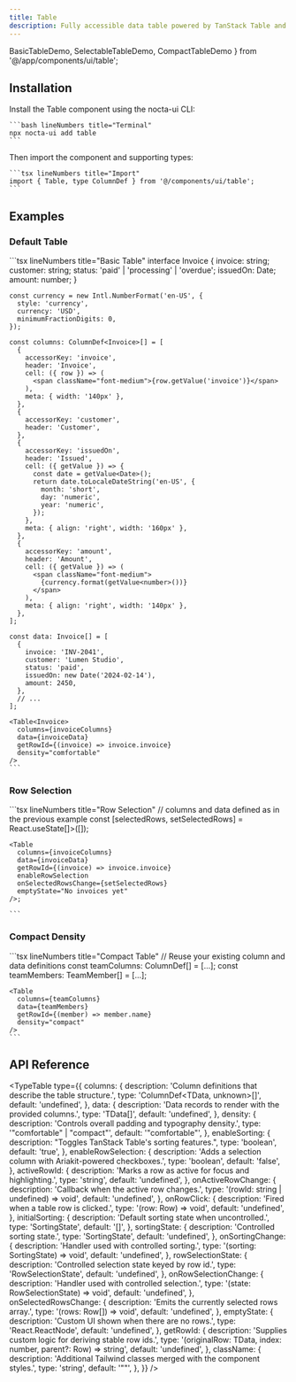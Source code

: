 ```yaml
---
title: Table
description: Fully accessible data table powered by TanStack Table and Ariakit composites.
---
```



  BasicTableDemo,
  SelectableTableDemo,
  CompactTableDemo
} from '@/app/components/ui/table';

## Installation

<Steps>
  <Step>
    Install the Table component using the nocta-ui CLI:

    ```bash lineNumbers title="Terminal"
    npx nocta-ui add table
    ```
  </Step>
  <Step>
    Then import the component and supporting types:

    ```tsx lineNumbers title="Import"
    import { Table, type ColumnDef } from '@/components/ui/table';
    ```
  </Step>
</Steps>

## Examples

### Default Table

<DocsTabs justify="start"  defaultValue="preview">
  <DocsTab value="preview" lineNumbers title="Preview">
    <BasicTableDemo />
  </DocsTab>
  <DocsTab value="code" lineNumbers title="Code">
    ```tsx lineNumbers title="Basic Table"
    interface Invoice {
      invoice: string;
      customer: string;
      status: 'paid' | 'processing' | 'overdue';
      issuedOn: Date;
      amount: number;
    }

    const currency = new Intl.NumberFormat('en-US', {
      style: 'currency',
      currency: 'USD',
      minimumFractionDigits: 0,
    });

    const columns: ColumnDef<Invoice>[] = [
      {
        accessorKey: 'invoice',
        header: 'Invoice',
        cell: ({ row }) => (
          <span className="font-medium">{row.getValue('invoice')}</span>
        ),
        meta: { width: '140px' },
      },
      {
        accessorKey: 'customer',
        header: 'Customer',
      },
      {
        accessorKey: 'issuedOn',
        header: 'Issued',
        cell: ({ getValue }) => {
          const date = getValue<Date>();
          return date.toLocaleDateString('en-US', {
            month: 'short',
            day: 'numeric',
            year: 'numeric',
          });
        },
        meta: { align: 'right', width: '160px' },
      },
      {
        accessorKey: 'amount',
        header: 'Amount',
        cell: ({ getValue }) => (
          <span className="font-medium">
            {currency.format(getValue<number>())}
          </span>
        ),
        meta: { align: 'right', width: '140px' },
      },
    ];

    const data: Invoice[] = [
      {
        invoice: 'INV-2041',
        customer: 'Lumen Studio',
        status: 'paid',
        issuedOn: new Date('2024-02-14'),
        amount: 2450,
      },
      // ...
    ];

    <Table<Invoice>
      columns={invoiceColumns}
      data={invoiceData}
      getRowId={(invoice) => invoice.invoice}
      density="comfortable"
	/>
    ```
  </DocsTab>
</DocsTabs>

### Row Selection

<DocsTabs justify="start" defaultValue="preview">
  <DocsTab value="preview" lineNumbers title="Preview">
    <SelectableTableDemo />
  </DocsTab>
  <DocsTab value="code" lineNumbers title="Code">
    ```tsx lineNumbers title="Row Selection"
    // columns and data defined as in the previous example
    const [selectedRows, setSelectedRows] = React.useState<Row<Invoice>[]>([]);

    <Table
      columns={invoiceColumns}
      data={invoiceData}
      getRowId={(invoice) => invoice.invoice}
      enableRowSelection
      onSelectedRowsChange={setSelectedRows}
      emptyState="No invoices yet"
    />;

    ```
  </DocsTab>
</DocsTabs>

### Compact Density

<DocsTabs justify="start" defaultValue="preview">
  <DocsTab value="preview" lineNumbers title="Preview">
    <CompactTableDemo />
  </DocsTab>
  <DocsTab value="code" lineNumbers title="Code">
    ```tsx lineNumbers title="Compact Table"
    // Reuse your existing column and data definitions
    const teamColumns: ColumnDef<TeamMember>[] = [...];
    const teamMembers: TeamMember[] = [...];

    <Table
      columns={teamColumns}
      data={teamMembers}
      getRowId={(member) => member.name}
      density="compact"
    />
    ```
  </DocsTab>
</DocsTabs>

## API Reference

<TypeTable
  type={{
    columns: {
      description: 'Column definitions that describe the table structure.',
      type: 'ColumnDef<TData, unknown>[]',
      default: 'undefined',
    },
    data: {
      description: 'Data records to render with the provided columns.',
      type: 'TData[]',
      default: 'undefined',
    },
    density: {
      description: 'Controls overall padding and typography density.',
      type: '"comfortable" | "compact"',
      default: '"comfortable"',
    },
    enableSorting: {
      description: "Toggles TanStack Table's sorting features.",
      type: 'boolean',
      default: 'true',
    },
    enableRowSelection: {
      description: 'Adds a selection column with Ariakit-powered checkboxes.',
      type: 'boolean',
      default: 'false',
    },
    activeRowId: {
      description: 'Marks a row as active for focus and highlighting.',
      type: 'string',
      default: 'undefined',
    },
    onActiveRowChange: {
      description: 'Callback when the active row changes.',
      type: '(rowId: string | undefined) => void',
      default: 'undefined',
    },
    onRowClick: {
      description: 'Fired when a table row is clicked.',
      type: '(row: Row<TData>) => void',
      default: 'undefined',
    },
    initialSorting: {
      description: 'Default sorting state when uncontrolled.',
      type: 'SortingState',
      default: '[]',
    },
    sortingState: {
      description: 'Controlled sorting state.',
      type: 'SortingState',
      default: 'undefined',
    },
    onSortingChange: {
      description: 'Handler used with controlled sorting.',
      type: '(sorting: SortingState) => void',
      default: 'undefined',
    },
    rowSelectionState: {
      description: 'Controlled selection state keyed by row id.',
      type: 'RowSelectionState',
      default: 'undefined',
    },
    onRowSelectionChange: {
      description: 'Handler used with controlled selection.',
      type: '(state: RowSelectionState) => void',
      default: 'undefined',
    },
    onSelectedRowsChange: {
      description: 'Emits the currently selected rows array.',
      type: '(rows: Row<TData>[]) => void',
      default: 'undefined',
    },
    emptyState: {
      description: 'Custom UI shown when there are no rows.',
      type: 'React.ReactNode',
      default: 'undefined',
    },
    getRowId: {
      description: 'Supplies custom logic for deriving stable row ids.',
      type: '(originalRow: TData, index: number, parent?: Row<TData>) => string',
      default: 'undefined',
    },
    className: {
      description: 'Additional Tailwind classes merged with the component styles.',
      type: 'string',
      default: '""',
    },
  }}
/>
